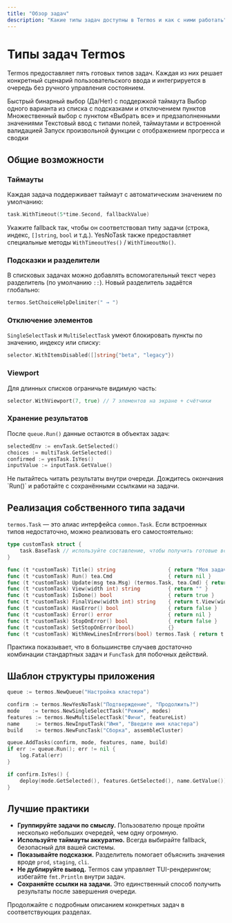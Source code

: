 ```yaml
---
title: "Обзор задач"
description: "Какие типы задач доступны в Termos и как с ними работать"
---
```


# Типы задач Termos

Termos предоставляет пять готовых типов задач. Каждая из них решает конкретный сценарий пользовательского ввода и интегрируется в очередь без ручного управления состоянием.

<CardGroup cols={2}>
  <Card title="YesNoTask" icon="check-circle" href="/ru/components/yesno-task">
    Быстрый бинарный выбор (Да/Нет) с поддержкой таймаута
  </Card>
  <Card title="SingleSelectTask" icon="mouse-pointer" href="/ru/components/singleselect-task">
    Выбор одного варианта из списка с подсказками и отключением пунктов
  </Card>
  <Card title="MultiSelectTask" icon="list-check" href="/ru/components/multiselect-task">
    Множественный выбор с пунктом «Выбрать все» и предзаполненными значениями
  </Card>
  <Card title="InputTask" icon="keyboard" href="/ru/components/input-task">
    Текстовый ввод с типами полей, таймаутами и встроенной валидацией
  </Card>
  <Card title="FuncTask" icon="play" href="/ru/components/func-task">
    Запуск произвольной функции с отображением прогресса и сводки
  </Card>
</CardGroup>

## Общие возможности

### Таймауты

Каждая задача поддерживает таймаут с автоматическим значением по умолчанию:

```go
task.WithTimeout(5*time.Second, fallbackValue)
```

Укажите fallback так, чтобы он соответствовал типу задачи (строка, индекс, `[]string`, `bool` и т.д.). YesNoTask также предоставляет специальные методы `WithTimeoutYes()` / `WithTimeoutNo()`.

### Подсказки и разделители

В списковых задачах можно добавлять вспомогательный текст через разделитель (по умолчанию `::`). Новый разделитель задаётся глобально:

```go
termos.SetChoiceHelpDelimiter(" → ")
```

### Отключение элементов

`SingleSelectTask` и `MultiSelectTask` умеют блокировать пункты по значению, индексу или списку:

```go
selector.WithItemsDisabled([]string{"beta", "legacy"})
```

### Viewport

Для длинных списков ограничьте видимую часть:

```go
selector.WithViewport(7, true) // 7 элементов на экране + счётчики
```

### Хранение результатов

После `queue.Run()` данные остаются в объектах задач:

```go
selectedEnv := envTask.GetSelected()
choices := multiTask.GetSelected()
confirmed := yesTask.IsYes()
inputValue := inputTask.GetValue()
```

<Info>
Не пытайтесь читать результаты внутри очереди. Дождитесь окончания `Run()` и работайте с сохранёнными ссылками на задачи.
</Info>

## Реализация собственного типа задачи

`termos.Task` — это алиас интерфейса `common.Task`. Если встроенных типов недостаточно, можно реализовать его самостоятельно:

```go
type customTask struct {
    task.BaseTask // используйте составление, чтобы получить готовые вспомогательные методы
}

func (t *customTask) Title() string                 { return "Моя задача" }
func (t *customTask) Run() tea.Cmd                  { return nil }
func (t *customTask) Update(msg tea.Msg) (termos.Task, tea.Cmd) { return t, nil }
func (t *customTask) View(width int) string         { return "" }
func (t *customTask) IsDone() bool                  { return true }
func (t *customTask) FinalView(width int) string    { return t.View(width) }
func (t *customTask) HasError() bool                { return false }
func (t *customTask) Error() error                  { return nil }
func (t *customTask) StopOnError() bool             { return false }
func (t *customTask) SetStopOnError(bool)           {}
func (t *customTask) WithNewLinesInErrors(bool) termos.Task { return t }
```

Практика показывает, что в большинстве случаев достаточно комбинации стандартных задач и `FuncTask` для побочных действий.

## Шаблон структуры приложения

```go
queue := termos.NewQueue("Настройка кластера")

confirm := termos.NewYesNoTask("Подтверждение", "Продолжить?")
mode    := termos.NewSingleSelectTask("Режим", modes)
features := termos.NewMultiSelectTask("Фичи", featureList)
name     := termos.NewInputTask("Имя", "Введите имя кластера")
build    := termos.NewFuncTask("Сборка", assembleCluster)

queue.AddTasks(confirm, mode, features, name, build)
if err := queue.Run(); err != nil {
    log.Fatal(err)
}

if confirm.IsYes() {
    deploy(mode.GetSelected(), features.GetSelected(), name.GetValue())
}
```

## Лучшие практики

- **Группируйте задачи по смыслу.** Пользователю проще пройти несколько небольших очередей, чем одну огромную.
- **Используйте таймауты аккуратно.** Всегда выбирайте fallback, безопасный для вашей системы.
- **Показывайте подсказки.** Разделитель помогает объяснить значения вроде `prod`, `staging`, `cli`.
- **Не дублируйте вывод.** Termos сам управляет TUI-рендерингом; избегайте `fmt.Println` внутри задач.
- **Сохраняйте ссылки на задачи.** Это единственный способ получить результаты после завершения очереди.

Продолжайте с подробным описанием конкретных задач в соответствующих разделах.
